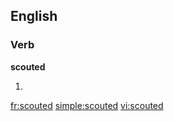 ==English==

===Verb===
'''scouted'''

# {{past of|[[scout]]}}

[[fr:scouted]]
[[simple:scouted]]
[[vi:scouted]]